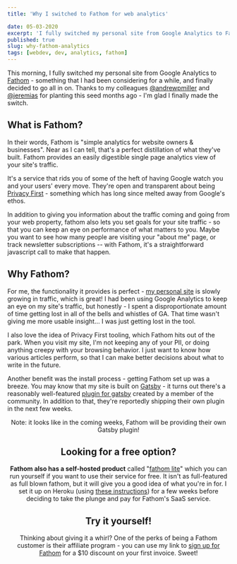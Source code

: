 ```yaml
---
title: 'Why I switched to Fathom for web analytics'

date: 05-03-2020
excerpt: 'I fully switched my personal site from Google Analytics to Fathom - something that I had been considering for a while, and finally decided to go all in on.'
published: true
slug: why-fathom-analytics
tags: [webdev, dev, analytics, fathom]
---
```


This morning, I fully switched my personal site from Google Analytics to [Fathom](https://usefathom.com/) - something that I had been considering for a while, and finally decided to go all in on. Thanks to my colleagues [@andrewpmiller](https://twitter.com/andrewpmiller) and [@jeremias](https://twitter.com/jeremias) for planting this seed months ago - I'm glad I finally made the switch.

## What is Fathom?

In their words, Fathom is "simple analytics for website owners & businesses". Near as I can tell, that's a perfect distillation of what they've built. Fathom provides an easily digestible single page analytics view of your site's traffic.

It's a service that rids you of some of the heft of having Google watch you and your users' every move. They're open and transparent about being [Privacy First](https://usefathom.com/privacy) - something which has long since melted away from Google's ethos.

In addition to giving you information about the traffic coming and going from your web property, fathom also lets you set goals for your site traffic - so that you can keep an eye on performance of what matters to you. Maybe you want to see how many people are visiting your "about me" page, or track newsletter subscriptions -- with Fathom, it's a straightforward javascript call to make that happen.

## Why Fathom?

For me, the functionality it provides is perfect - [my personal site](https://mikebifulco.com) is slowly growing in traffic, which is great! I had been using Google Analytics to keep an eye on my site's traffic, but honestly - I spent a disproportionate amount of time getting lost in all of the bells and whistles of GA. That time wasn't giving me more usable insight... I was just getting lost in the tool.

I also love the idea of Privacy First tooling, which Fathom hits out of the park. When you visit my site, I'm not keeping any of your PII, or doing anything creepy with your browsing behavior. I just want to know how various articles perform, so that I can make better decisions about what to write in the future.

Another benefit was the install process - getting Fathom set up was a breeze. You may know that my site is built on [Gatsby](https://gatsbyjs.org/) - it turns out there's a reasonably well-featured [plugin for gatsby](https://github.com/lgraubner/gatsby-plugin-fathom) created by a member of the community. In addition to that, they're reportedly shipping their own plugin in the next few weeks.

<Tweet tweetLink="usefathom/status/1256954976238055424" align="center" />

<Aside>
  Note: it looks like in the coming weeks, Fathom will be providing their own
  Gatsby plugin!
</Aside>

## Looking for a free option?

**Fathom also has a self-hosted product** called "[fathom lite](https://github.com/usefathom/fathom)" which you can run yourself if you want to use their service for free. It isn't as full-featured as full blown fathom, but it will give you a good idea of what you're in for. I set it up on Heroku (using [these instructions](https://gist.github.com/gmolveau/78f88af3f5951ba6e093f93a07caa302)) for a few weeks before deciding to take the plunge and pay for Fathom's SaaS service.

## Try it yourself!

Thinking about giving it a whirl? One of the perks of being a Fathom customer is their affiliate program - you can use my link to [sign up for Fathom](https://usefathom.com/ref/DPSSYB) for a $10 discount on your first invoice. Sweet!

